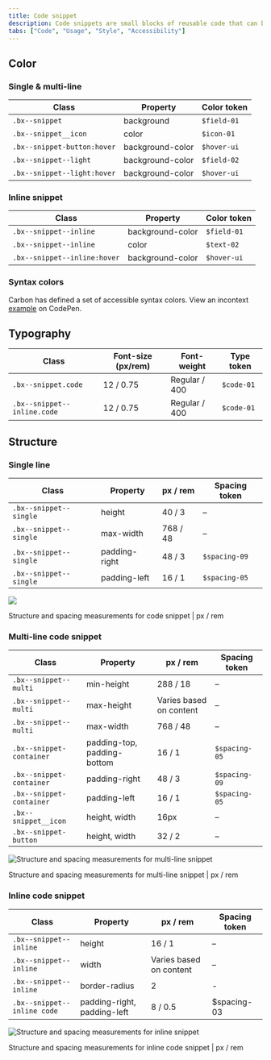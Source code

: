 ```yaml
---
title: Code snippet
description: Code snippets are small blocks of reusable code that can be inserted in a code file.
tabs: ["Code", "Usage", "Style", "Accessibility"]
---
```


## Color

### Single & multi-line

| Class                       | Property         | Color token |
| --------------------------- | ---------------- | ----------- |
| `.bx--snippet`              | background       | `$field-01` |
| `.bx--snippet__icon`        | color            | `$icon-01`  |
| `.bx--snippet-button:hover` | background-color | `$hover-ui` |
| `.bx--snippet--light`       | background-color | `$field-02` |
| `.bx--snippet--light:hover` | background-color | `$hover-ui` |

### Inline snippet

| Class                        | Property         | Color token |
| ---------------------------- | ---------------- | ----------- |
| `.bx--snippet--inline`       | background-color | `$field-01` |
| `.bx--snippet--inline`       | color            | `$text-02`  |
| `.bx--snippet--inline:hover` | background-color | `$hover-ui` |

### Syntax colors

Carbon has defined a set of accessible syntax colors. View an incontext [example](https://codepen.io/team/carbon/full/eKMBLw/) on CodePen.

## Typography

| Class                       | Font-size (px/rem) | Font-weight   | Type token |
| --------------------------- | ------------------ | ------------- | ---------- |
| `.bx--snippet.code`         | 12 / 0.75          | Regular / 400 | `$code-01` |
| `.bx--snippet--inline.code` | 12 / 0.75          | Regular / 400 | `$code-01` |

## Structure

### Single line

| Class                  | Property      | px / rem | Spacing token |
| ---------------------- | ------------- | -------- | ------------- |
| `.bx--snippet--single` | height        | 40 / 3   | –             |
| `.bx--snippet--single` | max-width     | 768 / 48 | –             |
| `.bx--snippet--single` | padding-right | 48 / 3   | `$spacing-09` |
| `.bx--snippet--single` | padding-left  | 16 / 1   | `$spacing-05` |

<div className="image--fixed">

![](images/code-snippet-style-1.png)

</div>

<Caption>
  Structure and spacing measurements for code snippet | px / rem
</Caption>

### Multi-line code snippet

| Class                    | Property                    | px / rem                | Spacing token |
| ------------------------ | --------------------------- | ----------------------- | ------------- |
| `.bx--snippet--multi`    | min-height                  | 288 / 18                | –             |
| `.bx--snippet--multi`    | max-height                  | Varies based on content | –             |
| `.bx--snippet--multi`    | max-width                   | 768 / 48                | –             |
| `.bx--snippet-container` | padding-top, padding-bottom | 16 / 1                  | `$spacing-05` |
| `.bx--snippet-container` | padding-right               | 48 / 3                  | `$spacing-09` |
| `.bx--snippet-container` | padding-left                | 16 / 1                  | `$spacing-05` |
| `.bx--snippet__icon`     | height, width               | 16px                    | –             |
| `.bx--snippet-button`    | height, width               | 32 / 2                  | –             |

<div className="image--fixed">

![Structure and spacing measurements for multi-line snippet](images/code-snippet-style-2.png)

</div>

<Caption>
  Structure and spacing measurements for multi-line snippet | px / rem
</Caption>

### Inline code snippet

| Class                       | Property                    | px / rem                | Spacing token |
| --------------------------- | --------------------------- | ----------------------- | ------------- |
| `.bx--snippet--inline`      | height                      | 16 / 1                  | –             |
| `.bx--snippet--inline`      | width                       | Varies based on content | –             |
| `.bx--snippet--inline`      | border-radius               | 2                       | -             |
| `.bx--snippet--inline code` | padding-right, padding-left | 8 / 0.5                 | \$spacing-03  |

<div className="image--fixed">

![Structure and spacing measurements for inline snippet](images/code-snippet-style-3.png)

</div>

<Caption>
  Structure and spacing measurements for inline code snippet | px / rem
</Caption>

